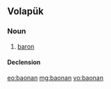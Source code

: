 ==Volapük==

===Noun===
{{vo-noun}}

# [[baron]]

====Declension====
{{vo-decl-noun}}

[[eo:baonan]]
[[mg:baonan]]
[[vo:baonan]]